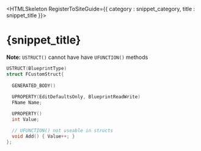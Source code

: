 

<HTMLSkeleton RegisterToSiteGuide={{ category : snippet_category, title : snippet_title }}>


<H1>{snippet_title}</H1>


**Note:** `USTRUCT()` cannot have have `UFUNCTION()` methods
```cpp
USTRUCT(BlueprintType)
struct FCustomStruct{
  
  GENERATED_BODY()
  
  UPROPERTY(EditDefaultsOnly, BlueprintReadWrite)
  FName Name;

  UPROPERTY()
  int Value;

  // UFUNCTION() not useable in structs
  void Add() { Value++; }
};
```
</HTMLSkeleton>